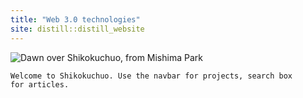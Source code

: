```yaml
---
title: "Web 3.0 technologies"
site: distill::distill_website
---
```

<div class="l-screen">
<img alt="Dawn over Shikokuchuo, from Mishima Park" src="img/SKC.jpg" />
</div>
<code>Welcome to Shikokuchuo. Use the navbar for projects, search box for articles.</code>
